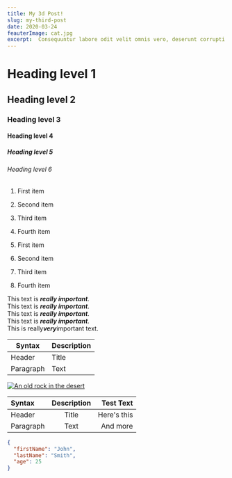 ```yaml
---
title: My 3d Post!
slug: my-third-post
date: 2020-03-24
feauterImage: cat.jpg
excerpt:  Consequuntur labore odit velit omnis vero, deserunt corrupti.
---
```



# Heading level 1	

## Heading level 2		

### Heading level 3	

#### Heading level 4	

##### Heading level 5	

###### Heading level 6


1. First item
2. Second item
3. Third item
4. Fourth item

1. First item
8. Second item
3. Third item
5. Fourth item


This text is ***really important***.	
This text is ___really important___.	
This text is __*really important*__.	
This text is **_really important_**.	
This is really***very***important text.	 

| Syntax      | Description |
| ----------- | ----------- |
| Header      | Title       |
| Paragraph   | Text        |

[![An old rock in the desert](/assets/images/shiprock.jpg "Shiprock, New Mexico by Beau Rogers")](https://www.flickr.com/photos/beaurogers/31833779864/in/photolist-Qv3rFw-34mt9F-a9Cmfy-5Ha3Zi-9msKdv-o3hgjr-hWpUte-4WMsJ1-KUQ8N-deshUb-vssBD-6CQci6-8AFCiD-zsJWT-nNfsgB-dPDwZJ-bn9JGn-5HtSXY-6CUhAL-a4UTXB-ugPum-KUPSo-fBLNm-6CUmpy-4WMsc9-8a7D3T-83KJev-6CQ2bK-nNusHJ-a78rQH-nw3NvT-7aq2qf-8wwBso-3nNceh-ugSKP-4mh4kh-bbeeqH-a7biME-q3PtTf-brFpgb-cg38zw-bXMZc-nJPELD-f58Lmo-bXMYG-bz8AAi-bxNtNT-bXMYi-bXMY6-bXMYv)

| Syntax      | Description | Test Text     |
| :---        |    :----:   |          ---: |
| Header      | Title       | Here's this   |
| Paragraph   | Text        | And more      |

```json
{
  "firstName": "John",
  "lastName": "Smith",
  "age": 25
}
```
